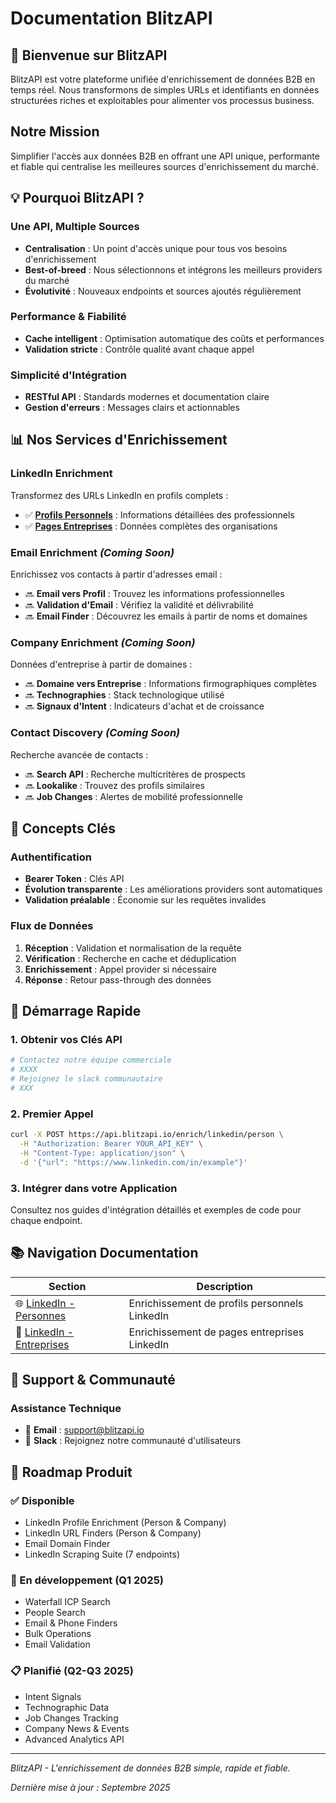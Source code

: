 # Documentation BlitzAPI

## 🚀 Bienvenue sur BlitzAPI

BlitzAPI est votre plateforme unifiée d'enrichissement de données B2B en temps réel. Nous transformons de simples URLs et identifiants en données structurées riches et exploitables pour alimenter vos processus business.

## Notre Mission

Simplifier l'accès aux données B2B en offrant une API unique, performante et fiable qui centralise les meilleures sources d'enrichissement du marché.

## 💡 Pourquoi BlitzAPI ?

### Une API, Multiple Sources
- **Centralisation** : Un point d'accès unique pour tous vos besoins d'enrichissement
- **Best-of-breed** : Nous sélectionnons et intégrons les meilleurs providers du marché
- **Évolutivité** : Nouveaux endpoints et sources ajoutés régulièrement

### Performance & Fiabilité
- **Cache intelligent** : Optimisation automatique des coûts et performances
- **Validation stricte** : Contrôle qualité avant chaque appel

### Simplicité d'Intégration
- **RESTful API** : Standards modernes et documentation claire
- **Gestion d'erreurs** : Messages clairs et actionnables

## 📊 Nos Services d'Enrichissement

### LinkedIn Enrichment
Transformez des URLs LinkedIn en profils complets :
- ✅ [**Profils Personnels**](./linkedin-person) : Informations détaillées des professionnels
- ✅ [**Pages Entreprises**](./linkedin-company) : Données complètes des organisations

### Email Enrichment *(Coming Soon)*
Enrichissez vos contacts à partir d'adresses email :
- 🔜 **Email vers Profil** : Trouvez les informations professionnelles
- 🔜 **Validation d'Email** : Vérifiez la validité et délivrabilité
- 🔜 **Email Finder** : Découvrez les emails à partir de noms et domaines

### Company Enrichment *(Coming Soon)*
Données d'entreprise à partir de domaines :
- 🔜 **Domaine vers Entreprise** : Informations firmographiques complètes
- 🔜 **Technographies** : Stack technologique utilisé
- 🔜 **Signaux d'Intent** : Indicateurs d'achat et de croissance

### Contact Discovery *(Coming Soon)*
Recherche avancée de contacts :
- 🔜 **Search API** : Recherche multicritères de prospects
- 🔜 **Lookalike** : Trouvez des profils similaires
- 🔜 **Job Changes** : Alertes de mobilité professionnelle

## 🔑 Concepts Clés

### Authentification
- **Bearer Token** : Clés API
- **Évolution transparente** : Les améliorations providers sont automatiques
- **Validation préalable** : Économie sur les requêtes invalides

### Flux de Données
1. **Réception** : Validation et normalisation de la requête
2. **Vérification** : Recherche en cache et déduplication
3. **Enrichissement** : Appel provider si nécessaire
4. **Réponse** : Retour pass-through des données

## 🚦 Démarrage Rapide

### 1. Obtenir vos Clés API
```bash
# Contactez notre équipe commerciale
# XXXX
# Rejoignez le slack communautaire
# XXX
```

### 2. Premier Appel
```bash
curl -X POST https://api.blitzapi.io/enrich/linkedin/person \
  -H "Authorization: Bearer YOUR_API_KEY" \
  -H "Content-Type: application/json" \
  -d '{"url": "https://www.linkedin.com/in/example"}'
```

### 3. Intégrer dans votre Application
Consultez nos guides d'intégration détaillés et exemples de code pour chaque endpoint.

## 📚 Navigation Documentation

| Section | Description |
|---------|-------------|
| 🌐 [LinkedIn - Personnes](./linkedin-person) | Enrichissement de profils personnels LinkedIn |
| 🏢 [LinkedIn - Entreprises](./linkedin-company) | Enrichissement de pages entreprises LinkedIn |

## 🤝 Support & Communauté

### Assistance Technique
- 📧 **Email** : support@blitzapi.io
- 💼 **Slack** : Rejoignez notre communauté d'utilisateurs

## 📅 Roadmap Produit

### ✅ Disponible
- LinkedIn Profile Enrichment (Person & Company)
- LinkedIn URL Finders (Person & Company)
- Email Domain Finder
- LinkedIn Scraping Suite (7 endpoints)

### 🚧 En développement (Q1 2025)
- Waterfall ICP Search
- People Search
- Email & Phone Finders
- Bulk Operations
- Email Validation

### 📋 Planifié (Q2-Q3 2025)
- Intent Signals
- Technographic Data
- Job Changes Tracking
- Company News & Events
- Advanced Analytics API

---

*BlitzAPI - L'enrichissement de données B2B simple, rapide et fiable.*

*Dernière mise à jour : Septembre 2025*
